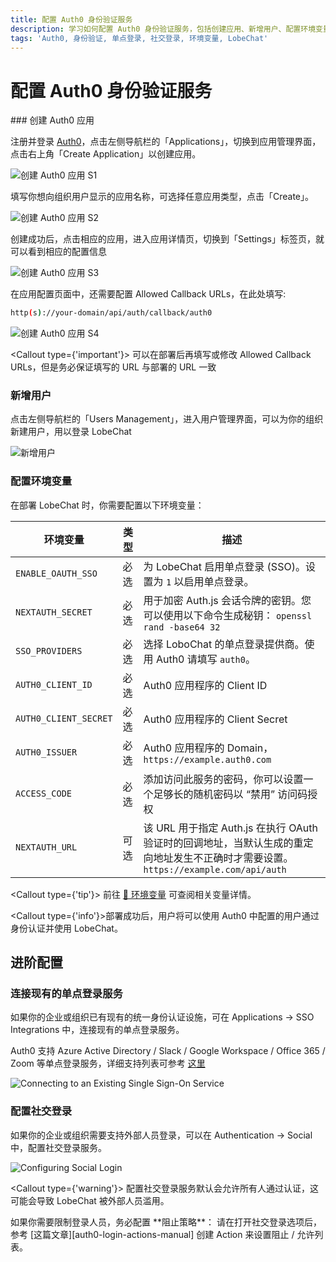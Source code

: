 ```yaml
---
title: 配置 Auth0 身份验证服务
description: 学习如何配置 Auth0 身份验证服务，包括创建应用、新增用户、配置环境变量，以及进阶配置如连接现有的单点登录服务和配置社交登录。
tags: 'Auth0, 身份验证, 单点登录, 社交登录, 环境变量, LobeChat'
---
```

# 配置 Auth0 身份验证服务

<Steps>
  ### 创建 Auth0 应用

  注册并登录 [Auth0][auth0-client-page]，点击左侧导航栏的「Applications」，切换到应用管理界面，点击右上角「Create Application」以创建应用。

  <Image alt="创建 Auth0 应用 S1" inStep src="hhttps://github.com/CloudPassenger/lobe-chat/assets/30863298/1b405347-f4c3-4c55-82f6-47116f2210d0" />

  填写你想向组织用户显示的应用名称，可选择任意应用类型，点击「Create」。

  <Image alt="创建 Auth0 应用 S2" inStep src="https://github.com/CloudPassenger/lobe-chat/assets/30863298/75c92f85-3ad3-4473-a9c6-e667e28d428d" />

  创建成功后，点击相应的应用，进入应用详情页，切换到「Settings」标签页，就可以看到相应的配置信息

  <Image alt="创建 Auth0 应用 S3" inStep src="https://github.com/CloudPassenger/lobe-chat/assets/30863298/a1ed996b-95ef-4b7d-a50d-b4666eccfecb" />

  在应用配置页面中，还需要配置 Allowed Callback URLs，在此处填写:

  ```bash
  http(s)://your-domain/api/auth/callback/auth0
  ```

  <Image alt="创建 Auth0 应用 S4" inStep src="https://github.com/CloudPassenger/lobe-chat/assets/30863298/575f46aa-f485-49bd-8b90-dbb1ce1a5c1b" />

  <Callout type={'important'}>
    可以在部署后再填写或修改 Allowed Callback URLs，但是务必保证填写的 URL 与部署的 URL 一致
  </Callout>

  ### 新增用户

  点击左侧导航栏的「Users Management」，进入用户管理界面，可以为你的组织新建用户，用以登录 LobeChat

  <Image alt="新增用户" inStep src="https://github.com/CloudPassenger/lobe-chat/assets/30863298/3b8127ab-dc4f-4ff9-a4cb-dec3ef0295cc" />

  ### 配置环境变量

  在部署 LobeChat 时，你需要配置以下环境变量：

  | 环境变量                  | 类型 | 描述                                                                                          |
  | --------------------- | -- | ------------------------------------------------------------------------------------------- |
  | `ENABLE_OAUTH_SSO`    | 必选 | 为 LobeChat 启用单点登录 (SSO)。设置为 `1` 以启用单点登录。                                                    |
  | `NEXTAUTH_SECRET`     | 必选 | 用于加密 Auth.js 会话令牌的密钥。您可以使用以下命令生成秘钥： `openssl rand -base64 32`                               |
  | `SSO_PROVIDERS`       | 必选 | 选择 LoboChat 的单点登录提供商。使用 Auth0 请填写 `auth0`。                                                  |
  | `AUTH0_CLIENT_ID`     | 必选 | Auth0 应用程序的 Client ID                                                                       |
  | `AUTH0_CLIENT_SECRET` | 必选 | Auth0 应用程序的 Client Secret                                                                   |
  | `AUTH0_ISSUER`        | 必选 | Auth0 应用程序的 Domain，`https://example.auth0.com`                                              |
  | `ACCESS_CODE`         | 必选 | 添加访问此服务的密码，你可以设置一个足够长的随机密码以 “禁用” 访问码授权                                                      |
  | `NEXTAUTH_URL`        | 可选 | 该 URL 用于指定 Auth.js 在执行 OAuth 验证时的回调地址，当默认生成的重定向地址发生不正确时才需要设置。`https://example.com/api/auth` |

  <Callout type={'tip'}>
    前往 [📘 环境变量](/zh/self-hosting/environment-variable#auth0) 可查阅相关变量详情。
  </Callout>
</Steps>

<Callout type={'info'}>部署成功后，用户将可以使用 Auth0 中配置的用户通过身份认证并使用 LobeChat。</Callout>

## 进阶配置

### 连接现有的单点登录服务

如果你的企业或组织已有现有的统一身份认证设施，可在 Applications -> SSO Integrations 中，连接现有的单点登录服务。

Auth0 支持 Azure Active Directory / Slack / Google Workspace / Office 365 / Zoom 等单点登录服务，详细支持列表可参考 [这里][auth0-sso-integrations]

<Image alt="Connecting to an Existing Single Sign-On Service" src="https://github.com/CloudPassenger/lobe-chat/assets/30863298/32650f4f-d0b0-4843-b26d-d35bad11d8a3" />

### 配置社交登录

如果你的企业或组织需要支持外部人员登录，可以在 Authentication -> Social 中，配置社交登录服务。

<Image alt="Configuring Social Login" src="https://github.com/CloudPassenger/lobe-chat/assets/30863298/7b6f6a6c-2686-49d8-9dbd-0516053f1efa" />

<Callout type={'warning'}>
  配置社交登录服务默认会允许所有人通过认证，这可能会导致 LobeChat 被外部人员滥用。
</Callout>

<Callout>
  如果你需要限制登录人员，务必配置 **阻止策略**： 请在打开社交登录选项后，参考
  [这篇文章][auth0-login-actions-manual] 创建 Action 来设置阻止 / 允许列表。
</Callout>

[auth0-client-page]: https://manage.auth0.com/dashboard
[auth0-login-actions-manual]: https://auth0.com/blog/permit-or-deny-login-requests-using-auth0-actions/
[auth0-sso-integrations]: https://marketplace.auth0.com/features/sso-integrations
